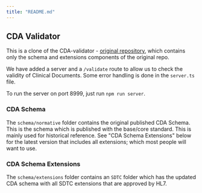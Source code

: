 ```yaml
---
title: "README.md"
---
```


## CDA Validator

This is a clone of the CDA-validator - [original repository](https://github.com/HL7/CDA-core-2.1), which contains only the schema and extensions components of the original repo.

We have added a server and a `/validate` route to allow us to check the validity of Clinical Documents. Some error handling is done in the `server.ts` file.

To run the server on port 8999, just run `npm run server`.

### CDA Schema

The `schema/normative` folder contains the original published CDA Schema. This is the schema which is published with the base/core standard. This is mainly used for historical reference. See "CDA Schema Extensions" below for the latest version that includes all extensions; which most people will want to use.

### CDA Schema Extensions

The `schema/extensions` folder contains an `SDTC` folder which has the updated CDA schema with all SDTC extensions that are approved by HL7.
